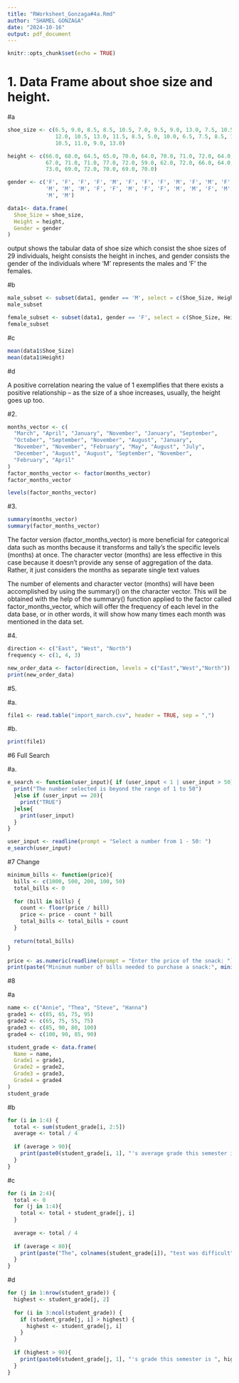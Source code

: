 ```yaml
---
title: "RWorksheet_Gonzaga#4a.Rmd"
author: "SHAMEL GONZAGA"
date: "2024-10-16"
output: pdf_document
---
```


```r
knitr::opts_chunk$set(echo = TRUE)
```

# 1. Data Frame about shoe size and height.

#a
```r
shoe_size <- c(6.5, 9.0, 8.5, 8.5, 10.5, 7.0, 9.5, 9.0, 13.0, 7.5, 10.5, 8.5, 
               12.0, 10.5, 13.0, 11.5, 8.5, 5.0, 10.0, 6.5, 7.5, 8.5, 10.5, 8.5, 
               10.5, 11.0, 9.0, 13.0)

height <- c(66.0, 68.0, 64.5, 65.0, 70.0, 64.0, 70.0, 71.0, 72.0, 64.0, 74.5, 
            67.0, 71.0, 71.0, 77.0, 72.0, 59.0, 62.0, 72.0, 66.0, 64.0, 67.0, 
            73.0, 69.0, 72.0, 70.0, 69.0, 70.0)

gender <- c('F', 'F', 'F', 'F', 'M', 'F', 'F', 'F', 'M', 'F', 'M', 'F', 'M', 
            'M', 'M', 'M', 'F', 'F', 'M', 'F', 'F', 'M', 'M', 'F', 'M', 'M', 
            'M', 'M')

data1<- data.frame(
  Shoe_Size = shoe_size,
  Height = height,
  Gender = gender
)

```
output shows the tabular data of shoe size which consist the shoe sizes of 29 
individuals, height consists the height in inches, and gender consists the 
gender of the individuals where 'M' represents the males and 'F' the females.

#b

```r
male_subset <- subset(data1, gender == 'M', select = c(Shoe_Size, Height))
male_subset

female_subset <- subset(data1, gender == 'F', select = c(Shoe_Size, Height))
female_subset
```

#c

```r
mean(data1$Shoe_Size)
mean(data1$Height)
```

#d

A positive correlation nearing the value of 1 exemplifies that there exists a 
positive relationship – as the size of a shoe increases, usually, the height 
goes up too.


#2. 

```r
months_vector <- c(
  "March", "April", "January", "November", "January", "September", 
  "October", "September", "November", "August", "January", 
  "November", "November", "February", "May", "August", "July", 
  "December", "August", "August", "September", "November", 
  "February", "April"
)
factor_months_vector <- factor(months_vector)
factor_months_vector

levels(factor_months_vector)
```

#3. 

```r
summary(months_vector)
summary(factor_months_vector)
```

The factor version (factor_months_vector) is more beneficial for categorical 
data such as months because it transforms and tally’s the specific levels 
(months) at once. The character vector (months) are less effective in this case 
because it doesn’t provide any sense of aggregation of the data. Rather, it just 
considers the months as separate single text values

The number of elements and character vector (months) will have been accomplished 
by using the summary() on the character vector. This will be obtained with the 
help of the summary() function applied to the factor called factor_months_vector, 
which will offer the frequency of each level in the data base, or in other words, 
it will show how many times each month was mentioned in the data set.

#4.

```r
direction <- c("East", "West", "North")
frequency <- c(1, 4, 3)

new_order_data <- factor(direction, levels = c("East","West","North"))
print(new_order_data)
```

#5.

#a.
```r
file1 <- read.table("import_march.csv", header = TRUE, sep = ",")
```

#b.
```r
print(file1)
```

#6 Full Search

#a.

```r
e_search <- function(user_input){ if (user_input < 1 | user_input > 50) {
  print("The number selected is beyond the range of 1 to 50")
  }else if (user_input == 20){
    print("TRUE")
  }else{
    print(user_input)
  }
}

user_input <- readline(prompt = "Select a number from 1 - 50: ")
e_search(user_input)

```

#7 Change

```r
minimum_bills <- function(price){
  bills <- c(1000, 500, 200, 100, 50)
  total_bills <- 0
  
  for (bill in bills) {
    count <- floor(price / bill)
    price <- price - count * bill
    total_bills <- total_bills + count
  }
  
  return(total_bills)
}

price <- as.numeric(readline(prompt = "Enter the price of the snack: "))
print(paste("Minimum number of bills needed to purchase a snack:", minimum_bills(price)))
```

#8

#a

```r
name <- c("Annie", "Thea", "Steve", "Hanna")
grade1 <- c(85, 65, 75, 95)
grade2 <- c(65, 75, 55, 75)
grade3 <- c(85, 90, 80, 100)
grade4 <- c(100, 90, 85, 90)

student_grade <- data.frame(
  Name = name,
  Grade1 = grade1, 
  Grade2 = grade2,
  Grade3 = grade3,
  Grade4 = grade4
)
student_grade
```

#b

```r
for (i in 1:4) {
  total <- sum(student_grade[i, 2:5])  
  average <- total / 4
  
  if (average > 90){
    print(paste0(student_grade[i, 1], "'s average grade this semester is ", average))
  }
}
```

#c
```r
for (i in 2:4){
  total <- 0
  for (j in 1:4){
    total <- total + student_grade[j, i]
  }
  
  average <- total / 4
  
  if (average < 80){
    print(paste("The", colnames(student_grade[i]), "test was difficult"))
  }
}
```

#d

```r
for (j in 1:nrow(student_grade)) {  
  highest <- student_grade[j, 2]
  
  for (i in 3:ncol(student_grade)) { 
    if (student_grade[j, i] > highest) {
      highest <- student_grade[j, i]  
    }
  }
 
  if (highest > 90){
    print(paste0(student_grade[j, 1], "'s grade this semester is ", highest))
  }
}
```

